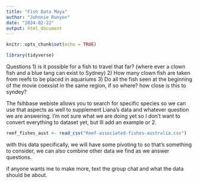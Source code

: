 ```yaml
---
title: "Fish Data Maya"
author: "Johnnie Runyon"
date: "2024-02-22"
output: html_document
---
```


```r
knitr::opts_chunk$set(echo = TRUE)
```

```r
library(tidyverse)
```

Questions 
1) is it possible for a fish to travel that far? (where ever a clown fish and a blue tang can exist to Sydney)
2) How many clown fish are taken from reefs to be placed in aquariums 
3) Do all the fish seen at the beginning of the movie coexsist in the same region, if so where? how close is this to syndey?

The fsihbase webiste allows you to search for specific species so we can use that aspects as well to supplement Liana's data and whatever question we are answering. I'm not sure what we are doing yet so I don't want to convert everything to dataset yet, but Ill add an example or 2.
```r
reef_fishes_aust <- read_csv("Reef-associated-fishes-australia.csv")
```
with this data specifically, we will have some pivoting to so that's something to consider, we can also combine other data we find as we answer questions. 

if anyone wants me to make more, text the group chat and what the data should be about. 


